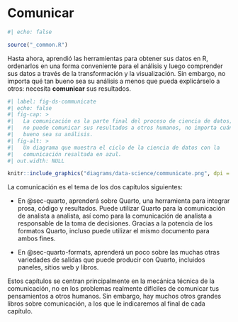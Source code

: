 # Comunicar {#sec-communicate-intro .unnumbered}

```r
#| echo: false

source("_common.R")
```

Hasta ahora, aprendió las herramientas para obtener sus datos en R, ordenarlos en una forma conveniente para el análisis y luego comprender sus datos a través de la transformación y la visualización.
Sin embargo, no importa qué tan bueno sea su análisis a menos que pueda explicárselo a otros: necesita **comunicar** sus resultados.

```r
#| label: fig-ds-communicate
#| echo: false
#| fig-cap: >
#|   La comunicación es la parte final del proceso de ciencia de datos; si 
#|   no puede comunicar sus resultados a otros humanos, no importa cuán 
#|   bueno sea su análisis.
#| fig-alt: >
#|   Un diagrama que muestra el ciclo de la ciencia de datos con la 
#|   comunicación resaltada en azul.
#| out.width: NULL

knitr::include_graphics("diagrams/data-science/communicate.png", dpi = 270)
```

La comunicación es el tema de los dos capítulos siguientes:

-   En @sec-quarto, aprenderá sobre Quarto, una herramienta para integrar prosa, código y resultados.
    Puede utilizar Quarto para la comunicación de analista a analista, así como para la comunicación de analista a responsable de la toma de decisiones.
    Gracias a la potencia de los formatos Quarto, incluso puede utilizar el mismo documento para ambos fines.

-   En @sec-quarto-formats, aprenderá un poco sobre las muchas otras variedades de salidas que puede producir con Quarto, incluidos paneles, sitios web y libros.

Estos capítulos se centran principalmente en la mecánica técnica de la comunicación, no en los problemas realmente difíciles de comunicar tus pensamientos a otros humanos.
Sin embargo, hay muchos otros grandes libros sobre comunicación, a los que le indicaremos al final de cada capítulo.

